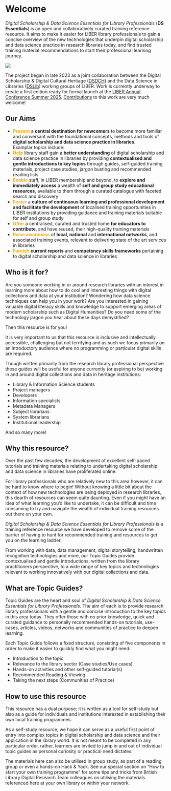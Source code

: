 # Welcome {.unnumbered .unlisted}

_Digital Scholarship & Data Science Essentials for Library Professionals_ (**DS Essentials**) is an open and collaboratively curated training reference resource. It aims to make it easier for LIBER library professionals to gain a concise overview of the new technologies that underpin digital scholarship and data science practice in research libraries today, and find trusted training material recommendations to start their professional learning journey. <br>

![](https://github.com/libereurope/ds-essentials/blob/main/book/images/NewLogo.png?raw=true)

The project began in late 2023 as a joint collaboration between the Digital Scholarship & Digital Cultural Heritage ([DSDCH](https://libereurope.eu/working-group/digital-scholarship-and-digital-cultural-heritage-collections-working-group/)) and the Data Science in Libraries ([DSLib](https://libereurope.eu/working-group/liber-data-science-in-libraries-working-group/)) working groups of LIBER. Work is currently underway to create a first edition ready for formal launch at the [LIBER Annual Conference Summer 2025](https://libereurope.eu/annual-conference-page/). [Contributions](contributing.qmd) to this work are very much welcome!   

## Our Aims

- <span style="color:#f0ad00;">**Present**</span> a **central destination for newcomers** to become more familiar and conversant with the foundational concepts, methods and tools of **digital scholarship and data science practice in libraries**.<br> Examplar topics include:
- <span style="color:#f0ad00;">**Help**</span> library staff gain a **better understanding** of digital scholarship and data science practice in libraries by providing **contextualised and gentle introductions to key topics** through guides, self-guided training materials, project case studies, jargon busting and recommended reading lists
- <span style="color:#f0ad00;">**Enable**</span> staff, in LIBER membership and beyond, to **explore and immediately access** a wealth of **self and group study educational resources**, available to them through a curated catalogue with faceted search and discovery
- <span style="color:#f0ad00;">**Foster**</span> a **culture of continuous learning and professional development and facilitate the development** of localised training opportunities in LIBER institutions by providing guidance and training materials suitable for self and group study
- <span style="color:#f0ad00;">**Offer**</span> a centralised, curated and trusted home **for educators to contribute**, and have reused, their high-quality training materials
- <span style="color:#f0ad00;">**Raise awareness**</span> of **local, national** and **international networks**, and associated training events, relevant to delivering state of the art services in libraries
- <span style="color:#f0ad00;">**Furnish**</span> **current reports** and **competency skills frameworks** pertaining to digital scholarship and data science in libraries


## Who is it for?
Are you someone working in or around research libraries with an interest in learning more about how to do cool and interesting things with digital collections and data at your institution? Wondering how data science techniques can help you in your work? Are you interested in gaining valuable digital literacy skills and knowledge to support emerging areas of modern scholarship such as Digital Humanities? Do you need some of the technology jargon you hear about these days demystified?

Then this resource is for you!

It is very important to us that this resource is inclusive and intellectually accessible, challenging but not terrifying and as such we focus primarily on an introductory audience where no programming or particular digital skills are required.

Though written primarily from the research library professional perspective these guides will be useful for anyone currently (or aspiring to be) working in and around digital collections and data in heritage institutions:


- Library & Information Science students
- Project managers
- Developers
- Information specialists
- Metadata Managers
- Subject librarians
- System librarians
- Institutional leadership

And so many more!


## Why this resource?

Over the past few decades, the development of excellent self-paced tutorials and training materials relating to undertaking digital scholarship and data science in libraries have proliferated online. 

For library professionals who are relatively new to this area however, it can be hard to know where to begin! Without knowing a little bit about the context of how new technologies are being deployed in research libraries, this dearth of resources can seem quite daunting. Even if you might have an idea of what learning you’d like to undertake, it can be difficult and time consuming to try and navigate the wealth of individual training resources out there on your own.

*Digital Scholarship & Data Science Essentials for Library Professionals* is a training reference resource we have developed to remove some of the barrier of having to hunt for recommended training and resources to get you on the learning ladder. 

From working with data, data management, digital storytelling, handwritten recognition technologies and more, our Topic Guides provide contextualised and gentle introductions, written from the library practitioners perspective, to a wide range of key topics and technologies relevant to working innovatively with our digital collections and data. 

## What are Topic Guides?

Topic Guides are the heart and soul of *Digital Scholarship & Data Science Essentials for Library Professionals*. The aim of each is to provide research library professionals with a gentle and concise introduction to the key topics in this area today. They offer those with no prior knowledge, quick and curated guidance to personally recommended hands-on tutorials, use-cases, articles, videos, networks and communities of practice to deepen learning.

Each Topic Guide follows a fixed structure, consisting of five components in order to make it easier to quickly find what you might need: 

- Introduction to the topic
- Relevance to the library sector (Case studies/Use cases)
- Hands-on activities and other self-guided tutorial(s)
- Recommended Reading & Viewing
- Taking the next steps (Communities of Practice)

## How to use this resource

This resource has a dual purpose; it is written as a tool for self-study but also as a guide for individuals and institutions interested in establishing their own local training programmes. 

As a self-study resource, we hope it can serve as a useful first point of entry into complex topics in digital scholarship and data science and their application in the library world. It is not meant to be completed in any particular order, rather, learners are invited to jump in and out of individual topic guides as personal curiosity or practical need dictates.

The materials here can also be utilised in group study, as part of a reading group or even a hands-on Hack & Yack. See our special section on “How to start your own training programme” for some tips and tricks from British Library Digital Research Team colleagues on utilising the materials referenced here at your own library or within your network. 
 


